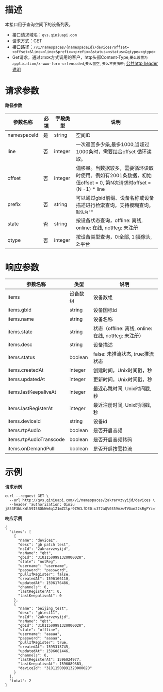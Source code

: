 # **描述**
本接口用于查询空间下的设备列表。

* 接口请求域名：`qvs.qiniuapi.com`
* 请求方式：GET
* 接口路径：`/v1/namespaces/{namespaceId}/devices?offset=<offset>&line=<line>&prefix=<prefix>&status=<status>&qtype=<qtype>`
* Get请求，通过`非SDK`方式调用的客户，http头部Content-Type,`要么设置为application/x-www-form-urlencoded`,`要么置空`, `要么不要携带`; [公共http header说明](https://developer.qiniu.com/qvs/6709/qvs-http-headers)


# **请求参数**
**路径参数**

|参数名称|必填|字段类型|说明|
|---|---|---|---|
|namespaceId|是|string|空间ID
|line|否|integer|一次返回多少条,最多1000,当超过1000条时，需要结合offset 循环读取。
|offset|否|integer|偏移量。当数据较多，需要循环读取时使用。例如有2001条数据，初始值offset = 0, 第N次请求时offset = (N -1) * line
|prefix|否|string|可以通过gbid前缀、设备名称或设备描述进行检索查询，支持模糊查询。`默认为""`
|state|否|string|按设备状态查询，offline: 离线, online: 在线, notReg: 未注册
|qtype|否|integer|按设备类型查询，0:全部, 1:摄像头, 2:平台

# **响应参数**

|参数名称|类型|说明|
|---|---|---|
|items|设备数组|设备数组
|items.gbId|string|设备国标Id
|items.name|string|设备名称
|items.state|string|状态（offline: 离线, online: 在线, notReg: 未注册）
|items.desc|string|设备描述
|items.status|boolean|false: 未推流状态, true:推流状态
|items.createdAt|integer|创建时间，Unix时间戳，秒	
|items.updatedAt|integer|更新时间，Unix时间戳，秒
|items.lastKeepaliveAt|integer|最近心跳时间, Unix时间戳, 秒	
|items.lastRegisterAt|integer|最近注册时间, Unix时间戳, 秒
|items.deviceId|string|设备id
|items.rtpAudio|boolean|是否开启音频
|items.rtpAudioTranscode|boolean|是否开启音频转码
|items.onDemandPull|boolean|是否开启按需拉流

# **示例**

**请求示例**
```
curl --request GET \
  --url http://qvs.qiniuapi.com/v1/namespaces/2akrarvzvyijd/devices \
  --header 'authorization: Qiniu j853F3bLkWl59I5BOkWm6q1Z1mZClpr9Z9CLfDE0:u372aQV0359mzwTVGxn22sRgFYc='
```

**响应示例**
```
{
  "items": [
    {
      "name": "device1",
      "desc": "gb patch test",
      "nsId": "2akrarvzvyijd",
      "nsName": "gbt",
      "gbId": "31011500991320000028",
      "state": "notReg",
      "username": "username",
      "password": "password",
      "pullIfRegister": false,
      "createdAt": 1596166110,
      "updatedAt": 1596176486,
      "channels": 0,
      "lastRegisterAt": 0,
      "lastKeepaliveAt": 0
    },
    {
      "name": "beijing_test",
      "desc": "gbtest11",
      "nsId": "2akrarvzvyijd",
      "nsName": "gbt",
      "gbId": "31011500991320000020",
      "state": "offline",
      "username": "aaaaa",
      "password": "aaaaa",
      "pullIfRegister": true,
      "createdAt": 1595313745,
      "updatedAt": 1596081446,
      "channels": 0,
      "lastRegisterAt": 1596024977,
      "lastKeepaliveAt": 1596089383,
      "deviceId": "31011500991320000020"
    }
  ],
  "total": 2
}
```